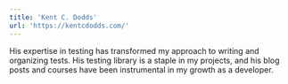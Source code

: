 ```yaml
---
title: 'Kent C. Dodds'
url: 'https://kentcdodds.com/'
---
```


His expertise in testing has transformed my approach to writing and organizing tests. His testing library is a staple in my projects, and his blog posts and courses have been instrumental in my growth as a developer.
